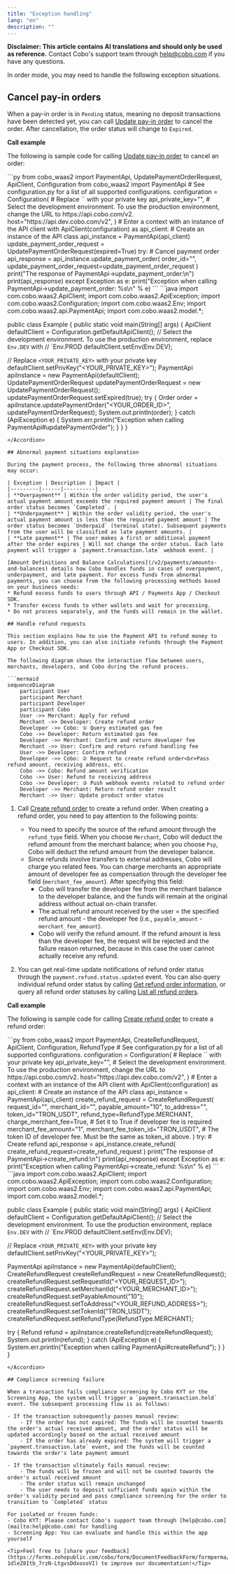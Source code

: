 ```yaml
---
title: "Exception handling"
lang: "en"
description: ""
---
```


<Note>**Disclaimer: This article contains AI translations and should only be used as reference.** Contact Cobo's support team through [help@cobo.com](mailto:help@cobo.com) if you have any questions.</Note>

In order mode, you may need to handle the following exception situations.

## Cancel pay-in orders

When a pay-in order is in `Pending` status, meaning no deposit transactions have been detected yet, you can call [Update pay-in order](/v2/api-references/payment/update-pay-in-order) to cancel the order. After cancellation, the order status will change to `Expired`.

**Call example**

The following is sample code for calling [Update pay-in order](/v2/api-references/payment/update-pay-in-order) to cancel an order:

<Accordion title="Sample code in Python">
```py
from cobo_waas2 import PaymentApi, UpdatePaymentOrderRequest, ApiClient, Configuration
from cobo_waas2 import PaymentApi
# See configuration.py for a list of all supported configurations.
configuration = Configuration(
  # Replace `<YOUR_PRIVATE_KEY>` with your private key
  api_private_key="<YOUR_PRIVATE_KEY>",
  # Select the development environment. To use the production environment, change the URL to https://api.cobo.com/v2.
  host="https://api.dev.cobo.com/v2",
)
# Enter a context with an instance of the API client
with ApiClient(configuration) as api_client:
  # Create an instance of the API class
  api_instance = PaymentApi(api_client)
  update_payment_order_request = UpdatePaymentOrderRequest(expired=True)
  try:
      # Cancel payment order
      api_response = api_instance.update_payment_order(
          order_id="<YOUR_ORDER_ID>",
          update_payment_order_request=update_payment_order_request
      )
      print("The response of PaymentApi->update_payment_order:\n")
      print(api_response)
  except Exception as e:
      print("Exception when calling PaymentApi->update_payment_order: %s\n" % e)
```
</Accordion>

<Accordion title="Sample code in Java">
```java
import com.cobo.waas2.ApiClient;
import com.cobo.waas2.ApiException;
import com.cobo.waas2.Configuration;
import com.cobo.waas2.Env;
import com.cobo.waas2.api.PaymentApi;
import com.cobo.waas2.model.*;

public class Example {
 public static void main(String[] args) {
   ApiClient defaultClient = Configuration.getDefaultApiClient();
   // Select the development environment. To use the production environment, replace `Env.DEV` with
   // `Env.PROD
   defaultClient.setEnv(Env.DEV);

   // Replace `<YOUR_PRIVATE_KEY>` with your private key
   defaultClient.setPrivKey("<YOUR_PRIVATE_KEY>");
   PaymentApi apiInstance = new PaymentApi(defaultClient);
   UpdatePaymentOrderRequest updatePaymentOrderRequest = new UpdatePaymentOrderRequest();
   updatePaymentOrderRequest.setExpired(true);
   try {
          Order order = apiInstance.updatePaymentOrder("<YOUR_ORDER_ID>", updatePaymentOrderRequest);
          System.out.println(order);
   } catch (ApiException e) {
     System.err.println("Exception when calling PaymentApi#updatePaymentOrder");
   }
 }
}
```
</Accordion>

## Abnormal payment situations explanation

During the payment process, the following three abnormal situations may occur:

| Exception | Description | Impact |
|---------|------|----------|
| **Overpayment** | Within the order validity period, the user's actual payment amount exceeds the required payment amount | The final order status becomes `Completed`. |
| **Underpayment** | Within the order validity period, the user's actual payment amount is less than the required payment amount | The order status becomes `Underpaid` (terminal state). Subsequent payments from the user will be classified as late payment amounts. |
| **Late payment** | The user makes a first or additional payment after the order expires | Will not change the order status. Each late payment will trigger a `payment.transaction.late` webhook event. |

[Amount Definitions and Balance Calculations](/v2/payments/amounts-and-balances) details how Cobo handles funds in cases of overpayment, underpayment, and late payment. For excess funds from abnormal payments, you can choose from the following processing methods based on your business needs:
* Refund excess funds to users through API / Payments App / Checkout SDK.
* Transfer excess funds to other wallets and wait for processing.
* Do not process separately, and the funds will remain in the wallet.

## Handle refund requests

This section explains how to use the Payment API to refund money to users. In addition, you can also initiate refunds through the Payment App or Checkout SDK.

The following diagram shows the interaction flow between users, merchants, developers, and Cobo during the refund process.

```mermaid
sequenceDiagram
    participant User
    participant Merchant
    participant Developer
    participant Cobo
    User ->> Merchant: Apply for refund
    Merchant ->> Developer: Create refund order
    Developer ->> Cobo: ① Query estimated gas fee
    Cobo ->> Developer: Return estimated gas fee
    Developer ->> Merchant: Confirm and return developer fee
    Merchant ->> User: Confirm and return refund handling fee
    User ->> Developer: Confirm refund
    Developer ->> Cobo: ② Request to create refund order<br>Pass refund amount, receiving address, etc.
    Cobo ->> Cobo: Refund amount verification
    Cobo ->> User: Refund to receiving address
    Cobo ->> Developer: ③ Push webhook events related to refund order
    Developer ->> Merchant: Return refund order result
    Merchant ->> User: Update product order status
```

1. Call [Create refund order](/v2/api-references/payment/create-refund-order) to create a refund order. When creating a refund order, you need to pay attention to the following points:

   - You need to specify the source of the refund amount through the `refund_type` field. When you choose `Merchant`, Cobo will deduct the refund amount from the merchant balance; when you choose `Psp`, Cobo will deduct the refund amount from the developer balance.
   - Since refunds involve transfers to external addresses, Cobo will charge you related fees. You can charge merchants an appropriate amount of developer fee as compensation through the developer fee field (`merchant_fee_amount`). After specifying this field:
     - Cobo will transfer the developer fee from the merchant balance to the developer balance, and the funds will remain at the original address without actual on-chain transfer.
     - The actual refund amount received by the user = the specified refund amount - the developer fee (i.e., `payable_amount` - `merchant_fee_amount`).
     - Cobo will verify the refund amount. If the refund amount is less than the developer fee, the request will be rejected and the failure reason returned, because in this case the user cannot actually receive any refund.

2. You can get real-time update notifications of refund order status through the `payment.refund.status.updated` event. You can also query individual refund order status by calling [Get refund order information](/v2/api-references/payment/get-refund-order-information), or query all refund order statuses by calling [List all refund orders](/v2/api-references/payment/list-all-refund-orders).

**Call example**

The following is sample code for calling [Create refund order](/v2/api-references/payment/create-refund-order) to create a refund order:

<Accordion title="Sample code in Python">
```py
from cobo_waas2 import PaymentApi, CreateRefundRequest, ApiClient, Configuration, RefundType
# See configuration.py for a list of all supported configurations.
configuration = Configuration(
  # Replace `<YOUR_PRIVATE_KEY>` with your private key
  api_private_key="<YOUR_PRIVATE_KEY>",
  # Select the development environment. To use the production environment, change the URL to https://api.cobo.com/v2.
  host="https://api.dev.cobo.com/v2",
)
# Enter a context with an instance of the API client
with ApiClient(configuration) as api_client:
   # Create an instance of the API class
   api_instance = PaymentApi(api_client)
   create_refund_request = CreateRefundRequest(
       request_id="<YOUR_REQUEST_ID>",
       merchant_id="<YOUR_MERCHANT_ID>",
       payable_amount="10",
       to_address="<YOUR_REFUND_ADDRESS>",
       token_id="TRON_USDT",
       refund_type=RefundType.MERCHANT,
       charge_merchant_fee=True, # Set it to True if developer fee is required
       merchant_fee_amount="1",
       merchant_fee_token_id="TRON_USDT", # The token ID of developer fee. Must be the same as token_id above.
   )
   try:
       # Create refund
       api_response = api_instance.create_refund(
           create_refund_request=create_refund_request
       )
       print("The response of PaymentApi->create_refund:\n")
       print(api_response)
   except Exception as e:
       print("Exception when calling PaymentApi->create_refund: %s\n" % e)
```
</Accordion>

<Accordion title="Sample code in Java">
```java
import com.cobo.waas2.ApiClient;
import com.cobo.waas2.ApiException;
import com.cobo.waas2.Configuration;
import com.cobo.waas2.Env;
import com.cobo.waas2.api.PaymentApi;
import com.cobo.waas2.model.*;

public class Example {
 public static void main(String[] args) {
   ApiClient defaultClient = Configuration.getDefaultApiClient();
   // Select the development environment. To use the production environment, replace `Env.DEV` with
   // `Env.PROD
   defaultClient.setEnv(Env.DEV);

   // Replace `<YOUR_PRIVATE_KEY>` with your private key
   defaultClient.setPrivKey("<YOUR_PRIVATE_KEY>");

   PaymentApi apiInstance = new PaymentApi(defaultClient);
   CreateRefundRequest createRefundRequest = new CreateRefundRequest();
   createRefundRequest.setRequestId("<YOUR_REQUEST_ID>");
   createRefundRequest.setMerchantId("<YOUR_MERCHANT_ID>");
   createRefundRequest.setPayableAmount("10");
   createRefundRequest.setToAddress("<YOUR_REFUND_ADDRESS>");
   createRefundRequest.setTokenId("TRON_USDT");
   createRefundRequest.setRefundType(RefundType.MERCHANT);

   try {
          Refund refund = apiInstance.createRefund(createRefundRequest);
          System.out.println(refund);
   } catch (ApiException e) {
     System.err.println("Exception when calling PaymentApi#createRefund");
   }
 }
}
```
</Accordion>

## Compliance screening failure

When a transaction fails compliance screening by Cobo KYT or the Screening App, the system will trigger a `payment.transaction.held` event. The subsequent processing flow is as follows:

- If the transaction subsequently passes manual review:
    - If the order has not expired: The funds will be counted towards the order's actual received amount, and the order status will be updated accordingly based on the actual received amount
    - If the order has already expired: The system will trigger a `payment.transaction.late` event, and the funds will be counted towards the order's late payment amount

- If the transaction ultimately fails manual review:
    - The funds will be frozen and will not be counted towards the order's actual received amount
    - The order status will remain unchanged
    - The user needs to deposit sufficient funds again within the order's validity period and pass compliance screening for the order to transition to `Completed` status
  
For isolated or frozen funds:
- Cobo KYT: Please contact Cobo's support team through [help@cobo.com](mailto:help@cobo.com) for handling
- Screening App: You can evaluate and handle this within the app yourself

<Tip>Feel free to [share your feedback](https://forms.zohopublic.com/cobo/form/DocumentFeedbackForm/formperma/QvLOhxJv1_JMsJ-1dleZ8Itb_7rzN-LtgvsDdxosoVI) to improve our documentation!</Tip>